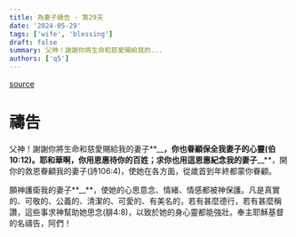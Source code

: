 ```yaml
---
title: 為妻子禱告 - 第29天
date: '2024-05-29'
tags: ['wife', 'blessing']
draft: false
summary: 父神！謝謝你將生命和慈愛賜給我的...
authors: ['q5']
---
```


[source](https://q5help.me/faith/Prayforwife31Days.jsp)

# 禱告

父神！謝謝你將生命和慈愛賜給我的妻子**\_\_**，你也眷顧保全我妻子的心靈(伯10:12)。耶和華啊，你用恩惠待你的百姓；求你也用這恩惠紀念我的妻子**\_\_**，開你的救恩眷顧我的妻子(詩106:4)，使她在各方面，從歲首到年終都蒙你眷顧。

願神護衛我的妻子**\_\_**，使她的心思意念、情緒、情感都被神保護。凡是真實的、可敬的、公義的、清潔的、可愛的、有美名的，若有甚麼德行，若有甚麼稱讚，這些事求神幫助她思念(腓4:8)，以致於她的身心靈都能強壯。奉主耶穌基督的名禱告，阿們！
